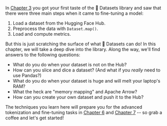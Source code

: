 <script>

</script>

In [Chapter 3](/course/chapter3) you got your first taste of the 🤗 Datasets library and saw that there were three main steps when it came to fine-tuning a model:

1. Load a dataset from the Hugging Face Hub.
2. Preprocess the data with `Dataset.map()`.
3. Load and compute metrics.

But this is just scratching the surface of what 🤗 Datasets can do! In this chapter, we will take a deep dive into the library. Along the way, we'll find answers to the following questions:

* What do you do when your dataset is not on the Hub?
* How can you slice and dice a dataset? (And what if you _really_ need to use Pandas?)
* What do you do when your dataset is huge and will melt your laptop's RAM?
* What the heck are "memory mapping" and Apache Arrow?
* How can you create your own dataset and push it to the Hub?

The techniques you learn here will prepare you for the advanced tokenization and fine-tuning tasks in [Chapter 6](/course/chapter6) and [Chapter 7](/course/chapter7) -- so grab a coffee and let's get started!